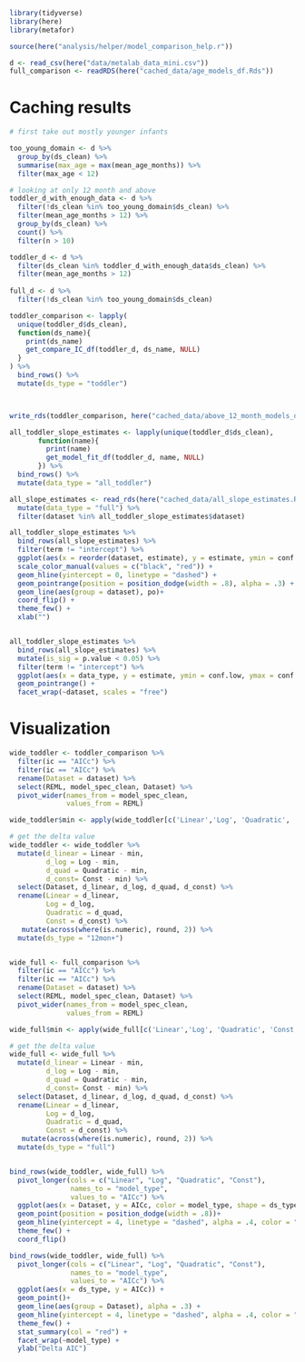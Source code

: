 ```r
library(tidyverse)
library(here)
library(metafor)

source(here("analysis/helper/model_comparison_help.r"))

d <- read_csv(here("data/metalab_data_mini.csv"))
full_comparison <- readRDS(here("cached_data/age_models_df.Rds"))
```

# Caching results 

```r
# first take out mostly younger infants

too_young_domain <- d %>% 
  group_by(ds_clean) %>% 
  summarise(max_age = max(mean_age_months)) %>% 
  filter(max_age < 12)

# looking at only 12 month and above
toddler_d_with_enough_data <- d %>% 
  filter(!ds_clean %in% too_young_domain$ds_clean) %>% 
  filter(mean_age_months > 12) %>% 
  group_by(ds_clean) %>% 
  count() %>% 
  filter(n > 10)

toddler_d <- d %>% 
  filter(ds_clean %in% toddler_d_with_enough_data$ds_clean) %>% 
  filter(mean_age_months > 12) 
  
full_d <- d %>% 
  filter(!ds_clean %in% too_young_domain$ds_clean) 

toddler_comparison <- lapply(
  unique(toddler_d$ds_clean), 
  function(ds_name){
    print(ds_name)
    get_compare_IC_df(toddler_d, ds_name, NULL)
  }
) %>% 
  bind_rows() %>% 
  mutate(ds_type = "toddler")



write_rds(toddler_comparison, here("cached_data/above_12_month_models_df.Rds"))
```


```r
all_toddler_slope_estimates <- lapply(unique(toddler_d$ds_clean), 
       function(name){
         print(name)
         get_model_fit_df(toddler_d, name, NULL)
       }) %>% 
  bind_rows() %>% 
  mutate(data_type = "all_toddler")

all_slope_estimates <- read_rds(here("cached_data/all_slope_estimates.Rds")) %>% 
  mutate(data_type = "full") %>% 
  filter(dataset %in% all_toddler_slope_estimates$dataset)

all_toddler_slope_estimates %>% 
  bind_rows(all_slope_estimates) %>% 
  filter(term != "intercept") %>% 
  ggplot(aes(x = reorder(dataset, estimate), y = estimate, ymin = conf.low, ymax = conf.high, color = data_type, group = data_type)) + 
  scale_color_manual(values = c("black", "red")) + 
  geom_hline(yintercept = 0, linetype = "dashed") + 
  geom_pointrange(position = position_dodge(width = .8), alpha = .3) + 
  geom_line(aes(group = dataset), po)+ 
  coord_flip() + 
  theme_few() + 
  xlab("")


all_toddler_slope_estimates %>% 
  bind_rows(all_slope_estimates) %>% 
  mutate(is_sig = p.value < 0.05) %>% 
  filter(term != "intercept") %>% 
  ggplot(aes(x = data_type, y = estimate, ymin = conf.low, ymax = conf.high, color = is_sig)) + 
  geom_pointrange() +
  facet_wrap(~dataset, scales = "free")
```


# Visualization 

```r
wide_toddler <- toddler_comparison %>% 
  filter(ic == "AICc") %>% 
  filter(ic == "AICc") %>% 
  rename(Dataset = dataset) %>% 
  select(REML, model_spec_clean, Dataset) %>% 
  pivot_wider(names_from = model_spec_clean, 
              values_from = REML)

wide_toddler$min <- apply(wide_toddler[c('Linear','Log', 'Quadratic', 'Const')], 1, min)

# get the delta value 
wide_toddler <- wide_toddler %>% 
  mutate(d_linear = Linear - min, 
         d_log = Log - min, 
         d_quad = Quadratic - min, 
         d_const= Const - min) %>% 
  select(Dataset, d_linear, d_log, d_quad, d_const) %>% 
  rename(Linear = d_linear, 
         Log = d_log, 
         Quadratic = d_quad, 
         Const = d_const) %>% 
   mutate(across(where(is.numeric), round, 2)) %>% 
  mutate(ds_type = "12mon+")


wide_full <- full_comparison %>% 
  filter(ic == "AICc") %>% 
  filter(ic == "AICc") %>% 
  rename(Dataset = dataset) %>% 
  select(REML, model_spec_clean, Dataset) %>% 
  pivot_wider(names_from = model_spec_clean, 
              values_from = REML)

wide_full$min <- apply(wide_full[c('Linear','Log', 'Quadratic', 'Const')], 1, min)

# get the delta value 
wide_full <- wide_full %>% 
  mutate(d_linear = Linear - min, 
         d_log = Log - min, 
         d_quad = Quadratic - min, 
         d_const= Const - min) %>% 
  select(Dataset, d_linear, d_log, d_quad, d_const) %>% 
  rename(Linear = d_linear, 
         Log = d_log, 
         Quadratic = d_quad, 
         Const = d_const) %>% 
   mutate(across(where(is.numeric), round, 2)) %>% 
  mutate(ds_type = "full")


bind_rows(wide_toddler, wide_full) %>% 
  pivot_longer(cols = c("Linear", "Log", "Quadratic", "Const"), 
               names_to = "model_type", 
               values_to = "AICc") %>% 
  ggplot(aes(x = Dataset, y = AICc, color = model_type, shape = ds_type, group = ds_type)) + 
  geom_point(position = position_dodge(width = .8))+ 
  geom_hline(yintercept = 4, linetype = "dashed", alpha = .4, color = "gray")+
  theme_few() + 
  coord_flip()
```


```r
bind_rows(wide_toddler, wide_full) %>% 
  pivot_longer(cols = c("Linear", "Log", "Quadratic", "Const"), 
               names_to = "model_type", 
               values_to = "AICc") %>% 
  ggplot(aes(x = ds_type, y = AICc)) + 
  geom_point()+
  geom_line(aes(group = Dataset), alpha = .3) + 
  geom_hline(yintercept = 4, linetype = "dashed", alpha = .4, color = "gray")+
  theme_few() +
  stat_summary(col = "red") + 
  facet_wrap(~model_type) +
  ylab("Delta AIC")
```

